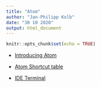 ```yaml
---
title: "Atom"
author: "Jan-Philipp Kolb"
date: "30 10 2020"
output: html_document
---
```


```r
knitr::opts_chunk$set(echo = TRUE)
```


- [Introducing Atom](https://www.edureka.co/blog/atom-python-ide/)

- [Atom Shortcut table](https://atom.io/packages/atom-shortcuts)

- [IDE Terminal](https://atom.io/packages/platformio-ide-terminal)
